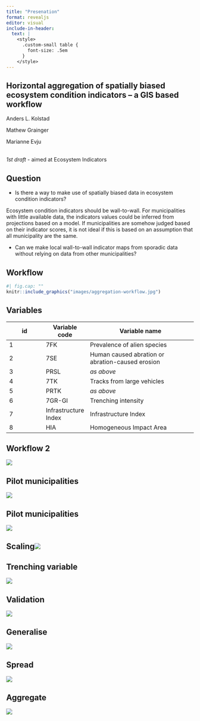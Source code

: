 ```yaml
---
title: "Presenation"
format: revealjs
editor: visual
include-in-header: 
  text: |
    <style>
      .custom-small table {
        font-size: .5em
      }
    </style>
---
```


## Horizontal aggregation of spatially biased ecosystem condition indicators – a GIS based workflow

Anders L. Kolstad

Mathew Grainger

Marianne Evju

<br> *1st draft* - aimed at Ecosystem Indicators

## Question

-   Is there a way to make use of spatially biased data in ecosystem condition indicators?\

::: {.callout-note appearance="minimal"}
Ecosystem condition indicators should be wall-to-wall. For municipalities with little available data, the indicators values could be inferred from projections based on a model. If municipalities are somehow judged based on their indicator scores, it is not ideal if this is based on an assumption that all municipality are the same.
:::

-   Can we make local wall-to-wall indicator maps from sporadic data without relying on data from other municipalities?

## Workflow

```r
#| fig.cap: ""
knitr::include_graphics("images/aggregation-workflow.jpg")
```

## Variables

::: custom-small
| id  | Variable code        | Variable name                                    |
|---------------|---------------|-------------------------------------------|
| 1   | 7FK                  | Prevalence of alien species                      |
| 2   | 7SE                  | Human caused abration or abration-caused erosion |
| 3   | PRSL                 | *as above*                                       |
| 4   | 7TK                  | Tracks from large vehicles                       |
| 5   | PRTK                 | *as above*                                       |
| 6   | 7GR-GI               | Trenching intensity                              |
| 7   | Infrastructure Index | Infrastructure Index                             |
| 8   | HIA                  | Homogeneous Impact Area                          |
:::

## Workflow 2

![](images/workflow-01.jpg)

## Pilot municipalities

![](images/positionMap.jpg)

## Pilot municipalities

![](images/studyLocations.jpg)

## Scaling![](images/scaling-plot.jpg)

## Trenching variable

![](images/indicator-magnify.jpg)

## Validation

![](images/validation-plot.jpg)

## Generalise

![](images/forest-plot.jpg)

## Spread

![](images/spread-na-small.jpg)

## Aggregate

![](images/ridgePlot.jpg)
